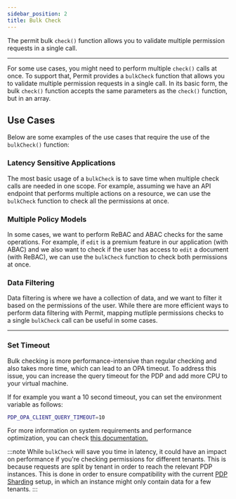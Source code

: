 ```yaml
---
sidebar_position: 2
title: Bulk Check
---
```



The permit bulk `check()` function allows you to validate multiple permission requests in a single call.

---

For some use cases, you might need to perform multiple `check()` calls at once.
To support that, Permit provides a `bulkCheck` function that allows you to validate multiple permission requests in a single call.
In its basic form, the bulk `check()` function accepts the same parameters as the `check()` function, but in an array.

<CodeBlock folderPath="/bulk-check" />

## Use Cases

Below are some examples of the use cases that require the use of the `bulkCheck()` function:

### Latency Sensitive Applications

The most basic usage of a `bulkCheck` is to save time when multiple check calls are needed in one scope.
For example, assuming we have an API endpoint that performs multiple actions on a resource, we can use the `bulkCheck` function to check all the permissions at once.

<CodeBlock folderPath="/bulk-check/latency-applications" />

### Multiple Policy Models

In some cases, we want to perform ReBAC and ABAC checks for the same operations.
For example, if `edit` is a premium feature in our application (with ABAC) and we also want to check if the user has access to `edit` a document (with ReBAC), we can use the `bulkCheck` function to check both permissions at once.

<CodeBlock folderPath="/bulk-check/multiple-policy-models" />

### Data Filtering

Data filtering is where we have a collection of data, and we want to filter it based on the permissions of the user.
While there are more efficient ways to perform data filtering with Permit, mapping mutliple permissions checks to a single `bulkCheck` call can be useful in some cases.

<CodeBlock folderPath="/bulk-check/data-filtering" />

---

### Set Timeout

Bulk checking is more performance-intensive than regular checking and also takes more time, which can lead to an OPA timeout.
To address this issue, you can increase the query timeout for the PDP and add more CPU to your virtual machine.

If for example you want a 10 second timeout, you can set the environment variable as follows:

```bash
PDP_OPA_CLIENT_QUERY_TIMEOUT=10
```

For more information on system requirements and performance optimization, you can check [this documentation.](/how-to/deploy/deploy-to-production#system-requirements-and-performance-optimization)

:::note
While `bulkCheck` will save you time in latency, it could have an impact on performance if you're checking permissions for different tenants.
This is because requests are split by tenant in order to reach the relevant PDP instances. This is done in order to ensure compatibility with the current [PDP Sharding](/how-to/manage-data/pdp-sharding) setup, in which an instance might only contain data for a few tenants.
:::
